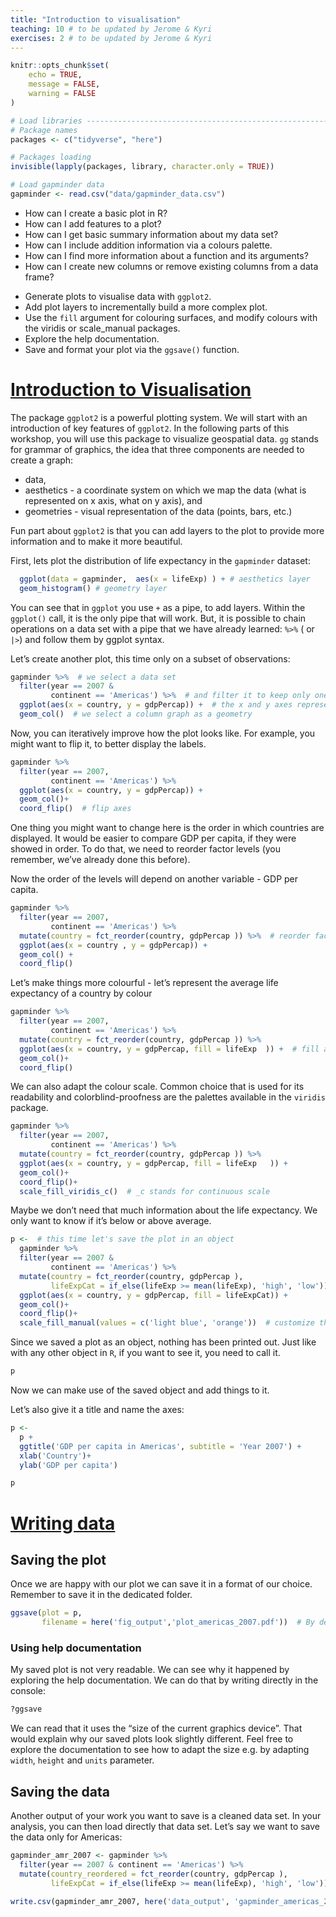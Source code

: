 ```yaml
---
title: "Introduction to visualisation"
teaching: 10 # to be updated by Jerome & Kyri
exercises: 2 # to be updated by Jerome & Kyri
---
```


```r
knitr::opts_chunk$set(
	echo = TRUE,
	message = FALSE,
	warning = FALSE
)

# Load libraries ----------------------------------------------------------
# Package names
packages <- c("tidyverse", "here")

# Packages loading
invisible(lapply(packages, library, character.only = TRUE))

# Load gapminder data
gapminder <- read.csv("data/gapminder_data.csv")

```

:::::::::::::::::::::::::::::::::::::: questions 

- How can I create a basic plot in R?
- How can I add features to a plot?
- How can I get basic summary information about my data set?
- How can I include addition information via a colours palette. 
- How can I find more information about a function and its arguments? 
- How can I create new columns or remove existing columns from a data frame?

::::::::::::::::::::::::::::::::::::::::::::::::

::::::::::::::::::::::::::::::::::::: objectives

- Generate plots to visualise data with `ggplot2`.
- Add plot layers to incrementally build a more complex plot.
- Use the `fill` argument for colouring surfaces, and modify colours with the viridis or scale_manual packages. 
- Explore the help documentation.
- Save and format your plot via the `ggsave()` function.  

::::::::::::::::::::::::::::::::::::::::::::::::

# [Introduction to Visualisation](https://datacarpentry.org/r-intro-geospatial/07-plot-ggplot2/index.html)

The package `ggplot2` is a powerful plotting system. We will start with an introduction of key
features of `ggplot2`. In the following parts of this workshop, you will
use this package to visualize geospatial data. `gg` stands for grammar
of graphics, the idea that three components are needed to create a graph: 

- data,
- aesthetics - a coordinate system on which we map the data
(what is represented on x axis, what on y axis), and
- geometries - visual representation of the data (points, bars, etc.)

Fun part about `ggplot2` is that you can add layers to
the plot to provide more information and to make it more beautiful.

First, lets plot the distribution of life expectancy in the `gapminder` dataset:

```r
  ggplot(data = gapminder,  aes(x = lifeExp) ) + # aesthetics layer 
  geom_histogram() # geometry layer

```

You can see that in `ggplot` you use `+` as a pipe, to add layers.
Within the `ggplot()` call, it is the only pipe that will work. But, it is
possible to chain operations on a data set with a pipe that we have
already learned: `%>%` ( or `|>`) and follow them by ggplot syntax.

Let's create another plot, this time only on a subset of observations:

```r
gapminder %>%  # we select a data set
  filter(year == 2007 & 
         continent == 'Americas') %>%  # and filter it to keep only one year and one continent
  ggplot(aes(x = country, y = gdpPercap)) +  # the x and y axes represent values of columns
  geom_col()  # we select a column graph as a geometry
```

Now, you can iteratively improve how the plot looks like. For example,
you might want to flip it, to better display the labels.

```r
gapminder %>%  
  filter(year == 2007, 
         continent == 'Americas') %>% 
  ggplot(aes(x = country, y = gdpPercap)) + 
  geom_col()+ 
  coord_flip()  # flip axes
```

One thing you might want to change here is the order in which countries
are displayed. It would be easier to compare GDP per capita, if they
were showed in order. To do that, we need to reorder factor levels (you
remember, we've already done this before).

Now the order of the levels will depend on another variable - GDP per
capita.

```r
gapminder %>%  
  filter(year == 2007, 
         continent == 'Americas') %>% 
  mutate(country = fct_reorder(country, gdpPercap )) %>%  # reorder factor levels
  ggplot(aes(x = country , y = gdpPercap)) + 
  geom_col() +
  coord_flip()

```

Let's make things more colourful - let's represent the average life
expectancy of a country by colour

```r
gapminder %>%  
  filter(year == 2007, 
         continent == 'Americas') %>% 
  mutate(country = fct_reorder(country, gdpPercap )) %>%
  ggplot(aes(x = country, y = gdpPercap, fill = lifeExp  )) +  # fill argument for colouring surfaces, colour for points and lines
  geom_col()+ 
  coord_flip()


```

We can also adapt the colour scale. Common choice that is used for its
readability and colorblind-proofness are the palettes available in the
`viridis` package.

```r
gapminder %>%  
  filter(year == 2007, 
         continent == 'Americas') %>% 
  mutate(country = fct_reorder(country, gdpPercap )) %>%
  ggplot(aes(x = country, y = gdpPercap, fill = lifeExp   )) + 
  geom_col()+ 
  coord_flip()+
  scale_fill_viridis_c()  # _c stands for continuous scale

```

Maybe we don't need that much information about the life expectancy. We
only want to know if it's below or above average.

```r
p <-  # this time let's save the plot in an object
  gapminder %>%  
  filter(year == 2007 & 
         continent == 'Americas') %>% 
  mutate(country = fct_reorder(country, gdpPercap ),
         lifeExpCat = if_else(lifeExp >= mean(lifeExp), 'high', 'low')) %>%
  ggplot(aes(x = country, y = gdpPercap, fill = lifeExpCat)) + 
  geom_col()+ 
  coord_flip()+
  scale_fill_manual(values = c('light blue', 'orange'))  # customize the colours of the fill aesthetic

```

Since we saved a plot as an object, nothing has been printed out. Just
like with any other object in `R`, if you want to see it, you need to
call it.

```r
p

```

Now we can make use of the saved object and add things to it.

Let's also give it a title and name the axes:

```r
p <- 
  p +
  ggtitle('GDP per capita in Americas', subtitle = 'Year 2007') +
  xlab('Country')+
  ylab('GDP per capita')

p
```

# [Writing data](https://datacarpentry.org/r-intro-geospatial/08-writing-data/index.html)

## Saving the plot

Once we are happy with our plot we can save it in a format of our
choice. Remember to save it in the dedicated folder.

```r
ggsave(plot = p, 
       filename = here('fig_output','plot_americas_2007.pdf'))  # By default, ggsave() saves the last displayed plot, but you can also explicitly name the plot you want to save

```

### Using help documentation

My saved plot is not very readable. We can see why it happened by
exploring the help documentation. We can do that by writing directly in
the console:

```r
?ggsave
```

We can read that it uses the "size of the current graphics device". That
would explain why our saved plots look slightly different. Feel free to
explore the documentation to see how to adapt the size e.g. by adapting
`width`, `height` and `units` parameter.

## Saving the data

Another output of your work you want to save is a cleaned data set. In
your analysis, you can then load directly that data set. Let's say we want to
save the data only for Americas:

```r
gapminder_amr_2007 <- gapminder %>%
  filter(year == 2007 & continent == 'Americas') %>%
  mutate(country_reordered = fct_reorder(country, gdpPercap ), 
         lifeExpCat = if_else(lifeExp >= mean(lifeExp), 'high', 'low'))

write.csv(gapminder_amr_2007, here('data_output', 'gapminder_americas_2007.csv'), row.names=FALSE)
```
